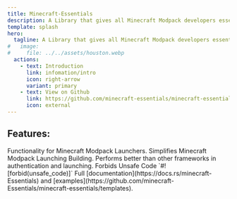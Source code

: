 ```yaml
---
title: Minecraft-Essentials
description: A Library that gives all Minecraft Modpack developers essentials.
template: splash
hero:
  tagline: A Library that gives all Minecraft Modpack developers essentials.
#   image:
#     file: ../../assets/houston.webp
  actions:
    - text: Introduction
      link: infomation/intro
      icon: right-arrow
      variant: primary
    - text: View on Github
      link: https://github.com/minecraft-essentials/minecraft-essentials
      icon: external
---
```



## Features:

<CardGrid stagger>
<Card title="Essential" icon="approve-check">
   Functionality for Minecraft Modpack Launchers.
</Card>
<Card title="Simplifies" icon="puzzle">
   Simplifies Minecraft Modpack Launching Building.
</Card>
<Card title="Fast" icon="rocket">
   Performs better than other frameworks in authentication and launching.
</Card>
<Card title="Safe" icon="warning">
   Forbids Unsafe Code `#![forbid(unsafe_code)]`
</Card>
<Card title="Beginner Friendly" icon="document">
   Full [documentation](https://docs.rs/minecraft-Essentials) and [examples](https://github.com/minecraft-Essentials/minecraft-essentials/templates).
</Card>
</CardGrid>
